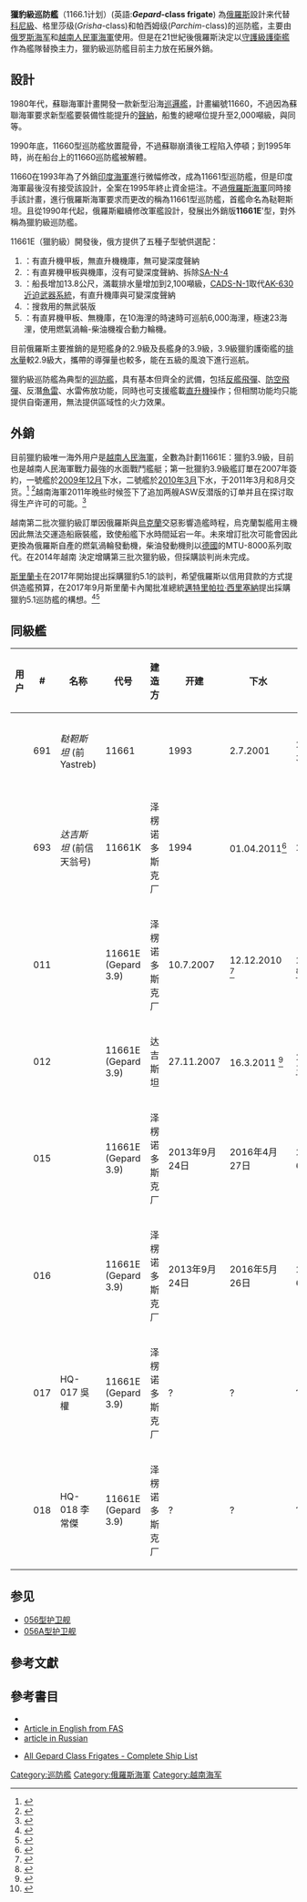 {{潛艇
| 名称= 獵豹級巡防艦
| 舰种= [[巡防艦|巡防艦]]
| 舰名= 獵豹
| 拥有国=[[俄羅斯|俄羅斯]]、[[越南|越南]]
| 前型=[[科尼级护卫舰|科尼级护卫舰]]
| 次型=[[20380型輕型護衛艦|20380型輕型護衛艦]]
| 同型= 5艘
| 结局= 服役中
| 状态=
|图片= [[File:Gepard_3.9.JPG|290px]]
| 滿載排水量= 2100吨
| 標準排水量= 1500吨
| 长度= 102.14米
| 寬度= 13.1米
| 动力系统= 燃氣渦輪發動機2部，雙軸推進；D61型柴油發動機1部。
| 最高航速= 28节
| 乘员= 約110人
| 艦砲= 一座AK-176 76mm快炮
| 鱼雷= 2具533公厘魚雷發射管<br>PPK-8反潛魚雷
| 导弹= SA-N-4導彈<br>Kh-35U/[[SS-N-25导弹|SS-N-25彈簧刀導彈]]。
| 水雷= 48枚
| 艦載機= Ka-25或Ka-27反潛直升機
| 其他武裝=2座AK-630近迫防禦系統
}}
'''獵豹級巡防艦'''（1166.1计划）(英語:'''''Gepard''-class frigate''') 為[[俄羅斯|俄羅斯]]設計来代替[[科尼級護衛艦|科尼級]]、格里莎级(''Grisha''-class)和帕西姆级(''Parchim''-class)的巡防艦，主要由[[俄罗斯海军|俄罗斯海军]]和[[越南人民軍海軍|越南人民軍海軍]]使用。但是在21世紀後俄羅斯決定以[[守護級護衛艦|守護級護衛艦]]作為艦隊替換主力，獵豹級巡防艦目前主力放在拓展外銷。

== 設計 ==
1980年代，蘇聯海軍計畫開發一款新型沿海[[巡邏艦|巡邏艦]]，計畫編號11660，不過因為蘇聯海軍要求新型艦要裝備性能提升的[[聲納|聲納]]，船隻的總噸位提升至2,000噸級，與{{link-en|諾維克級巡防艦|Novik-class frigate}}同等。

1990年底，11660型巡防艦放置龍骨，不過蘇聯崩潰後工程陷入停頓；到1995年時，尚在船台上的11660巡防艦被解體。

11660在1993年為了外銷[[印度海軍|印度海軍]]進行微幅修改，成為11661型巡防艦，但是印度海軍最後沒有接受該設計，全案在1995年終止資金挹注。不過[[俄羅斯海軍|俄羅斯海軍]]同時接手該計畫，進行俄羅斯海軍要求而更改的稱為11661型巡防艦，首艦命名為鞑靼斯坦。且從1990年代起，俄羅斯繼續修改軍艦設計，發展出外銷版'''11661E''''型，對外稱為獵豹級巡防艦。

11661E（獵豹級）開發後，俄方提供了五種子型號供選配：
#：有直升機甲板，無直升機機庫，無可變深度聲納
#：有直昇機甲板與機庫，沒有可變深度聲納、拆除[[SA-8飛彈|SA-N-4]]
#：船長增加13.8公尺，滿載排水量增加到2,100噸級，[[CADS-N-1|CADS-N-1]]取代[[AK-630近迫武器系統|AK-630近迫武器系統]]，有直升機庫與可變深度聲納
#：搜救用的無武裝版
#：有直昇機甲板、無機庫，在10海浬的時速時可巡航6,000海浬，極速23海浬，使用燃氣渦輪-柴油機複合動力輪機。

目前俄羅斯主要推銷的是短艦身的2.9級及長艦身的3.9級，3.9級獵豹護衛艦的[[排水量|排水量]]較2.9級大，攜帶的導彈量也較多，能在五級的風浪下進行巡航。

獵豹級巡防艦為典型的[[巡防艦|巡防艦]]，具有基本但齊全的武備，包括[[反艦飛彈|反艦飛彈]]、[[防空飛彈|防空飛彈]]、反潛[[魚雷|魚雷]]、水雷佈放功能，同時也可支援艦載[[直升機|直升機]]操作；但相關功能均只能提供自衛運用，無法提供區域性的火力效果。

==外銷==
目前獵豹級唯一海外用户是[[越南人民軍|越南人民海軍]]，全數為計劃11661E：獵豹3.9級，目前也是越南人民海軍戰力最強的水面戰鬥艦艇；第一批獵豹3.9級艦訂單在2007年簽約，一號艦於[[2009年12月|2009年12月]]下水，二號艦於[[2010年3月|2010年3月]]下水，于2011年3月和8月交货。<ref>{{cite web |author=John Pike |url=http://www.globalsecurity.org/military/world/russia/1166_1.htm |title=Gepard Class - Project 1166.1 |publisher=Globalsecurity.org |date=1920-01-20 |accessdate=2011-12-28 |archive-date=2020-08-07 |archive-url=https://web.archive.org/web/20200807030909/https://www.globalsecurity.org/military/world/russia/1166_1.htm |dead-url=no }}</ref>
<ref>{{cite web |url=http://www.defensenews.com/story.php?i=7439844&c=ASI&s=SEA |title=Vietnam Receives Second Russian-Made Frigate |publisher=Defense News |date=2011-08-22 |accessdate=2011-12-28 |archive-date=2012-07-31 |archive-url=https://archive.today/20120731065632/http://www.defensenews.com/story.php?i=7439844&c=ASI&s=SEA |dead-url=yes }}</ref>越南海軍2011年晚些时候签下了追加两艘ASW反潜版的订单并且在探讨取得生产许可的可能。<ref>{{cite web |author=07.12.2011 |url=http://rusnavy.com/news/navy/index.php?ELEMENT_ID=13819 |title=Vietnam Bought Second Batch of Russian Gepard-Class Frigates |publisher=Rusnavy.com |date= |accessdate=2011-12-28 |archive-date=2020-08-07 |archive-url=https://web.archive.org/web/20200807030918/http://rusnavy.com/news/navy/index.php?ELEMENT_ID=13819 |dead-url=no }}</ref>

越南第二批次獵豹級訂單因俄羅斯與[[烏克蘭|烏克蘭]]交惡影響造艦時程，烏克蘭製艦用主機因此無法交運造船廠裝艦，致使船艦下水時間延宕一年。未來增訂批次可能會因此更換為俄羅斯自產的燃氣渦輪發動機，柴油發動機則以[[德國|德國]]的MTU-8000系列取代。在2014年越南
決定增購第三批次獵豹級，但採購談判尚未完成。

[[斯里蘭卡|斯里蘭卡]]在2017年開始提出採購獵豹5.1的談判，希望俄羅斯以信用貸款的方式提供造艦預算，在2017年9月斯里蘭卡內閣批准總統[[邁特里帕拉·西里塞納|邁特里帕拉·西里塞納]]提出採購獵豹5.1巡防艦的構想。<ref>{{Cite web|url=https://sputniknews.com/business/201706291055073554-russia-sri-lanka-frigates/|title=Russia, Sri Lanka in Talks on Credit Purchase of Gepard 5.1 Frigates|last=Sputnik|website=sputniknews.com|language=en|access-date=2017-12-04|archive-date=2020-11-11|archive-url=https://web.archive.org/web/20201111234922/https://sputniknews.com/business/201706291055073554-russia-sri-lanka-frigates/|dead-url=no}}</ref><ref>{{Cite news|url=http://www.sundaytimes.lk/171203/columns/271546-271546.html|title=Deal for Rs. 20 billion++ Russian  patrol vessel this week, company chief comes in private jet|work=The Sunday Times Sri Lanka|access-date=2017-12-04|archive-date=2018-09-05|archive-url=https://web.archive.org/web/20180905093147/http://www.sundaytimes.lk/171203/columns/271546-271546.html|dead-url=no}}</ref>


== 同級艦 ==
{| class="wikitable"
|-
! 用户
! #
! 名称
! 代号
! 建造方
! 开建
! 下水
! 服役
! 舰队
! 状态
|-
| {{navy|RUS}}
| 691
| ''鞑靼斯坦'' (前Yastreb)
| 11661
| {{link-en|澤列諾多爾斯克造船廠|Zelenodolsk Shipyard}}
| 1993
| 2.7.2001
| 2003年8月31日
| [[裏海艦隊|裏海艦隊]]
| 现役
|-
| {{navy|RUS}}
| 693
| ''达吉斯坦'' (前信天翁号)
| 11661K
| 泽楞诺多斯克厂
| 1994
| 01.04.2011<ref>{{cite web |author=05.04.2011 |url=http://rusnavy.com/news/navy/index.php?ELEMENT_ID=11940 |title=Missile ship Dagestan was launched in Zelenodolsk |publisher=Rusnavy.com |date= |accessdate=2011-12-28 |archive-date=2012-04-06 |archive-url=https://web.archive.org/web/20120406112717/http://rusnavy.com/news/navy/index.php?ELEMENT_ID=11940 |dead-url=no }}</ref>
| 28.11.2012
| 裏海艦隊 
| 現役 
|-
| {{navy|VIE}}
| 011
| {{link-en|丁先皇号轻型护卫舰|Vietnamese frigate Dinh Tien Hoang (HQ-011)|HQ-011 丁先皇}}
| 11661E (Gepard 3.9)
| 泽楞诺多斯克厂
| 10.7.2007
| 12.12.2010 <ref>{{cite web |author=14.12.2009 |url=http://rusnavy.com/news/navy/index.php?ELEMENT_ID=8274 |title=Russian shipyard built frigate for Vietnam |publisher=Rusnavy.com |date=2009-12-14 |accessdate=2011-12-28 |archive-date=2020-09-27 |archive-url=https://web.archive.org/web/20200927232755/http://rusnavy.com/news/navy/index.php?ELEMENT_ID=8274 |dead-url=no }}</ref>
| 23.3.2011 <ref>{{cite web |author=26.10.2010 |url=http://flot.com/news/vpk/index.php?ELEMENT_ID=56698 |title=Работы над фрегатами "Гепард" для Вьетнама близки к завершению |publisher=Flot.com |date=2010-10-26 |accessdate=2011-12-28 |archive-date=2021-01-23 |archive-url=https://web.archive.org/web/20210123113848/https://flot.com/news/vpk/index.php?ELEMENT_ID=56698 |dead-url=no }}</ref>
| 
| 现役
|-
| {{navy|VIE}}
| 012
| {{link-en|李公蕴号轻型护卫舰|Vietnamese frigate Ly Thai To (HQ-012)| HQ-012 李公蘊}}
| 11661E (Gepard 3.9)
| 达吉斯坦
| 27.11.2007
| 16.3.2011 <ref>{{cite web |url=http://en.rian.ru/mlitary_news/20100316/158215375.html |title=Russia floats out second Gepard class frigate for Vietnam | Defense | RIA Novosti |publisher=En.rian.ru |date=2010-03-16 |accessdate=2011-12-28 |archive-date=2012-10-17 |archive-url=https://web.archive.org/web/20121017021535/http://en.rian.ru/mlitary_news/20100316/158215375.html |dead-url=no }}</ref>
| 22.8.2011 <ref>{{cite web |author=Tuoi Tre |url=http://www.tuoitrenews.vn/cmlink/tuoitrenews/politics/vietnam-gets-most-modern-patrol-ship-in-region-1.41637?localLinksEnabled=false |title=Vietnam gets most modern patrol ship in region - Politics - TuoiTreNews |publisher=Tuoitrenews.vn |date=2011-08-22 |accessdate=2011-12-28 |archive-date=2012-09-23 |archive-url=https://web.archive.org/web/20120923023003/http://www.tuoitrenews.vn/cmlink/tuoitrenews/politics/vietnam-gets-most-modern-patrol-ship-in-region-1.41637?localLinksEnabled=false |dead-url=no }}</ref>
| 
| 现役
|-
| {{navy|VIE}}
| 015
| {{link-en|陳興道号轻型护卫舰|Vietnamese frigate Ly Thai To (HQ-015)| HQ-015 陳興道}}
| 11661E (Gepard 3.9)
| 泽楞诺多斯克厂
| 2013年9月24日
| 2016年4月27日
| 2018年2月6日
| 
| 現役
|-
| {{navy|VIE}}
| 016
| {{link-en|光中号轻型护卫舰|Vietnamese frigate Ly Thai To (HQ-016)| HQ-016 光中}}
| 11661E (Gepard  3.9)
| 泽楞诺多斯克厂
| 2013年9月24日
| 2016年5月26日
| 2018年2月6日
| 
| 现役
|-
| {{navy|VIE}}
| 017
|HQ-017 吳權
| 11661E (Gepard 3.9)
| 泽楞诺多斯克厂
| ?
| ?
| ?
| 
| 已訂購
|-
| {{navy|VIE}}
| 018
| HQ-018 李常傑
| 11661E (Gepard 3.9)
| 泽楞诺多斯克厂
| ?
| ?
| ?
| 
| 已訂購
|}

==参见==
* [[056型护卫舰|056型护卫舰]]
* [[056A型护卫舰|056A型护卫舰]]

== 參考文獻 ==
{{reflist}}

== 參考書目 ==
* {{Ja}}{{Cite journal|language=ja| author= |||| title=今日のロシア海軍 || journal=[[世界の艦船|世界の艦船]] || issue=第548集 || publisher=海人社|date=1999年2月}}
* [http://www.fas.org/man/dod-101/sys/ship/row/rus/1166_1.htm Article in English from FAS] {{Wayback|url=http://www.fas.org/man/dod-101/sys/ship/row/rus/1166_1.htm |date=20160306013624 }}
* [http://ship.bsu.by/main.asp?id=102919 article in Russian] {{Wayback|url=http://ship.bsu.by/main.asp?id=102919 |date=20090304201219 }}
* {{en icon}} [https://web.archive.org/web/20120114202626/http://russian-ships.info/eng/warships/project_11661.htm All Gepard Class Frigates - Complete Ship List]

{{ColdwarSovietShips}}

[[Category:巡防艦|Category:巡防艦]]
[[Category:俄羅斯海軍|Category:俄羅斯海軍]]
[[Category:越南海军|Category:越南海军]]
